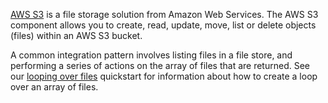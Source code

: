 [AWS S3](https://aws.amazon.com/s3/) is a file storage solution from Amazon Web Services.
The AWS S3 component allows you to create, read, update, move, list or delete objects (files) within an AWS S3 bucket.

A common integration pattern involves listing files in a file store, and performing a series of actions on the array of files that are returned.
See our [looping over files](quickstarts/looping-over-files.mdx) quickstart for information about how to create a loop over an array of files.
